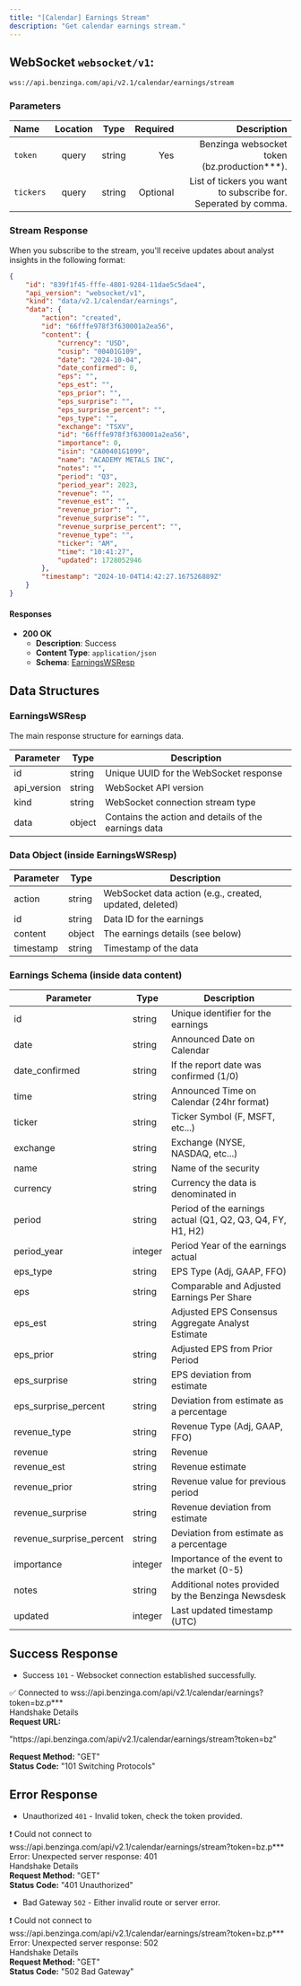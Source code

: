 ```yaml
---
title: "[Calendar] Earnings Stream"
description: "Get calendar earnings stream."
---
```


## WebSocket `websocket/v1`:

```txt
wss://api.benzinga.com/api/v2.1/calendar/earnings/stream
```

### Parameters

| Name       | Location |  Type   | Required | Description                                                             |
| :--------- | :-----:  | :-----: | -------: | ----------------------------------------------------------------------: |
| `token`    | query    | string  |      Yes | Benzinga websocket token (bz.production***).                            |
| `tickers`  | query    | string  | Optional | List of tickers you want to subscribe for. Seperated by comma.          |

### Stream Response
When you subscribe to the stream, you'll receive updates about analyst insights in the following format:

```json
{
    "id": "839f1f45-fffe-4801-9284-11dae5c5dae4",
    "api_version": "websocket/v1",
    "kind": "data/v2.1/calendar/earnings",
    "data": {
        "action": "created",
        "id": "66fffe978f3f630001a2ea56",
        "content": {
            "currency": "USD",
            "cusip": "00401G109",
            "date": "2024-10-04",
            "date_confirmed": 0,
            "eps": "",
            "eps_est": "",
            "eps_prior": "",
            "eps_surprise": "",
            "eps_surprise_percent": "",
            "eps_type": "",
            "exchange": "TSXV",
            "id": "66fffe978f3f630001a2ea56",
            "importance": 0,
            "isin": "CA00401G1099",
            "name": "ACADEMY METALS INC",
            "notes": "",
            "period": "Q3",
            "period_year": 2023,
            "revenue": "",
            "revenue_est": "",
            "revenue_prior": "",
            "revenue_surprise": "",
            "revenue_surprise_percent": "",
            "revenue_type": "",
            "ticker": "AM",
            "time": "10:41:27",
            "updated": 1728052946
        },
        "timestamp": "2024-10-04T14:42:27.167526889Z"
    }
}
```

#### Responses

- **200 OK**
  - **Description**: Success
  - **Content Type**: `application/json`
  - **Schema**: [EarningsWSResp](#earningswsresp)

## Data Structures

### EarningsWSResp

The main response structure for earnings data.

| Parameter      | Type   | Description                                               |
|----------------|--------|-----------------------------------------------------------|
| id             | string | Unique UUID for the WebSocket response                    |
| api_version    | string | WebSocket API version                                     |
| kind           | string | WebSocket connection stream type                           |
| data           | object | Contains the action and details of the earnings data      |

### Data Object (inside EarningsWSResp)

| Parameter      | Type   | Description                                               |
|----------------|--------|-----------------------------------------------------------|
| action         | string | WebSocket data action (e.g., created, updated, deleted)  |
| id             | string | Data ID for the earnings                                  |
| content        | object | The earnings details (see below)                          |
| timestamp      | string | Timestamp of the data                                      |

### Earnings Schema (inside data content)

| Parameter               | Type     | Description                                               |
|-------------------------|----------|-----------------------------------------------------------|
| id                      | string   | Unique identifier for the earnings                        |
| date                    | string   | Announced Date on Calendar                                |
| date_confirmed          | string   | If the report date was confirmed (1/0)                   |
| time                    | string   | Announced Time on Calendar (24hr format)                 |
| ticker                  | string   | Ticker Symbol (F, MSFT, etc...)                          |
| exchange                | string   | Exchange (NYSE, NASDAQ, etc...)                          |
| name                    | string   | Name of the security                                      |
| currency                | string   | Currency the data is denominated in                      |
| period                  | string   | Period of the earnings actual (Q1, Q2, Q3, Q4, FY, H1, H2) |
| period_year             | integer  | Period Year of the earnings actual                       |
| eps_type                | string   | EPS Type (Adj, GAAP, FFO)                                |
| eps                     | string   | Comparable and Adjusted Earnings Per Share                |
| eps_est                 | string   | Adjusted EPS Consensus Aggregate Analyst Estimate         |
| eps_prior               | string   | Adjusted EPS from Prior Period                           |
| eps_surprise            | string   | EPS deviation from estimate                               |
| eps_surprise_percent    | string   | Deviation from estimate as a percentage                  |
| revenue_type            | string   | Revenue Type (Adj, GAAP, FFO)                            |
| revenue                 | string   | Revenue                                                 |
| revenue_est             | string   | Revenue estimate                                         |
| revenue_prior           | string   | Revenue value for previous period                        |
| revenue_surprise        | string   | Revenue deviation from estimate                          |
| revenue_surprise_percent | string   | Deviation from estimate as a percentage                  |
| importance              | integer  | Importance of the event to the market (0-5)             |
| notes                   | string   | Additional notes provided by the Benzinga Newsdesk       |
| updated                 | integer  | Last updated timestamp (UTC)                             |


## Success Response

- Success `101` - Websocket connection established successfully.

<div style={{
  border: '1px solid #ddd',
  borderRadius: '8px',
  padding: '16px',
  fontSize: '14px',
  boxShadow: '0 4px 8px rgba(0, 0, 0, 0.1)',
  backgroundColor: '#f9f9f9',
  maxWidth: '700px',
}}>
  <div style={{
    display: 'flex',
    justifyContent: 'space-between',
    alignItems: 'center',
  }}>
    <div style={{ color: '#000000'}}>
      ✅ Connected to wss://api.benzinga.com/api/v2.1/calendar/earnings?token=bz.p***
    </div>
  </div>

  <div style={{ color: 'grey', fontWeight: 'bold', marginBottom: '-4px' }}>
    Handshake Details
  </div>

<div style={{ marginBottom: '4px' }}>
  <span><strong>Request URL:</strong> </span>
  <p style={{ color: 'blue' }}>
    "https://api.benzinga.com/api/v2.1/calendar/earnings/stream?token=bz"
  </p>
</div>
  <div style={{ marginBottom: '4px' }}>
   <span> <strong>Request Method:</strong> </span><span style={{ color: 'blue' }}>"GET"</span>
  </div>
  <div style={{ marginBottom: '4px' }}>
    <span> <strong>Status Code:</strong> </span><span style={{ color: 'blue' }}>"101 Switching Protocols"</span>
  </div>
</div>

## Error Response

- Unauthorized `401` - Invalid token, check the token provided.

<div style={{
  border: '1px solid #ddd',
  borderRadius: '8px',
  padding: '16px',
  fontSize: '14px',
  boxShadow: '0 4px 8px rgba(0, 0, 0, 0.1)',
  backgroundColor: '#f9f9f9',
  maxWidth: '500px',
}}>
  <div style={{
    display: 'flex',
    justifyContent: 'space-between',
    alignItems: 'center',
  }}>
    <div style={{ color: '#000000'}}>
      ❗ Could not connect to wss://api.benzinga.com/api/v2.1/calendar/earnings/stream?token=bz.p***
    </div>
  </div>

  <div style={{ fontWeight: 'bold', marginBottom: '8px' }}>
    Error: Unexpected server response: 401
  </div>

  <div style={{ color: 'grey', fontWeight: 'bold', marginBottom: '-4px' }}>
    Handshake Details
  </div>

  <div style={{ marginBottom: '4px' }}>
   <span> <strong>Request Method:</strong> </span><span style={{ color: 'blue' }}>"GET"</span>
  </div>
  <div style={{ marginBottom: '4px' }}>
    <span> <strong>Status Code:</strong> </span><span style={{ color: 'blue' }}>"401 Unauthorized"</span>
  </div>
</div>

- Bad Gateway `502` - Either invalid route or server error.

<div style={{
  border: '1px solid #ddd',
  borderRadius: '8px',
  padding: '16px',
  fontSize: '14px',
  boxShadow: '0 4px 8px rgba(0, 0, 0, 0.1)',
  backgroundColor: '#f9f9f9',
  maxWidth: '500px',
}}>
  <div style={{
    display: 'flex',
    justifyContent: 'space-between',
    alignItems: 'center',
  }}>
    <div style={{ color: '#000000'}}>
      ❗ Could not connect to wss://api.benzinga.com/api/v2.1/calendar/earnings/stream?token=bz.p***
    </div>
  </div>

  <div style={{ fontWeight: 'bold', marginBottom: '8px' }}>
    Error: Unexpected server response: 502
  </div>

  <div style={{ color: 'grey', fontWeight: 'bold', marginBottom: '-4px' }}>
    Handshake Details
  </div>

  <div style={{ marginBottom: '4px' }}>
   <span> <strong>Request Method:</strong> </span><span style={{ color: 'blue' }}>"GET"</span>
  </div>
  <div style={{ marginBottom: '4px' }}>
    <span> <strong>Status Code:</strong> </span><span style={{ color: 'blue' }}>"502 Bad Gateway"</span>
  </div>
</div>
